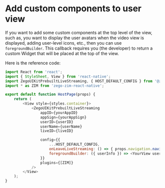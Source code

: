 # Add custom components to user view

If you want to add some custom components at the top level of the view, such as, you want to display the user avatars when the video view is displayed, adding user-level icons, etc., then you can use `foregroundBuilder`. This callback requires you (the developer) to return a custom Widget that will be placed at the top of the view.

Here is the reference code:

```js
import React from 'react';
import { StyleSheet, View } from 'react-native';
import ZegoUIKitPrebuiltLiveStreaming, { HOST_DEFAULT_CONFIG } from '@zegocloud/zego-uikit-prebuilt-live-streaming-rn';
import * as ZIM from 'zego-zim-react-native';

export default function HostPage(props) {
    return (
        <View style={styles.container}>
            <ZegoUIKitPrebuiltLiveStreaming
                appID={yourAppID}
                appSign={yourAppSign}
                userID={userID}
                userName={userName}
                liveID={liveID}

                config={{
                    ...HOST_DEFAULT_CONFIG,
                    onLeaveLiveStreaming: () => { props.navigation.navigate('HomePage') },
                    foregroundBuilder: ({ userInfo }) => <YourView userInfo={userInfo}/> // Modify your custom configurations here.
                }}
                plugins={[ZIM]}
            />
        </View>
    );
}
```
